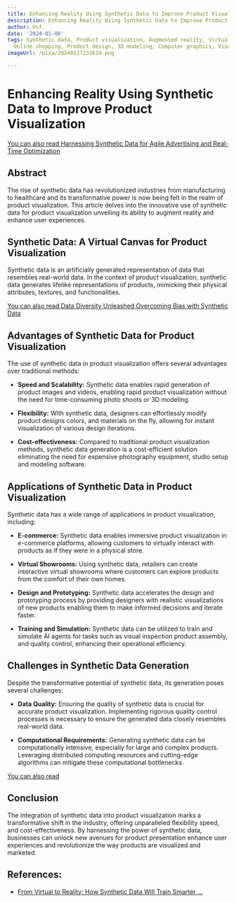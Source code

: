 ```yaml
---
title: Enhancing Reality Using Synthetic Data to Improve Product Visualization
description: Enhancing Reality Using Synthetic Data to Improve Product Visualization
author: Usf
date: '2024-01-08'
tags: Synthetic data, Product visualization, Augmented reality, Virtual reality, E-commerce,
  Online shopping, Product design, 3D modeling, Computer graphics, Visual effects
imageUrl: /pixa/20240117233619.png

---
```

# Enhancing  Reality Using Synthetic  Data to  Improve Product Visualization

[You  can also read Harnessing Synthetic Data for Agile Advertising and  Real-Time  Optimization](Harnessing%20Synthetic%20Data%20for%20Agile%20Advertising%20and%20Real-Time%20Optimization)


## Abstract

The rise of synthetic data  has revolutionized industries from manufacturing to healthcare and its transformative power is now being felt in the realm of product visualization. This article delves into the innovative  use of synthetic data for product visualization unveiling its ability to augment reality and enhance user experiences.

## Synthetic Data: A Virtual Canvas  for Product Visualization

Synthetic data is an  artificially generated representation of data that resembles real-world data. In the context of product visualization, synthetic data generates lifelike representations  of products, mimicking their physical attributes, textures, and functionalities.

[You can also read Data Diversity Unleashed Overcoming Bias  with Synthetic Data](Data%20Diversity%20Unleashed%20Overcoming%20Bias%20with%20Synthetic%20Data)


## Advantages of Synthetic Data for Product Visualization

The use  of synthetic  data in product visualization offers several advantages over traditional methods:

-  **Speed and Scalability:** Synthetic data enables rapid generation of product images and videos, enabling rapid product visualization without the need  for time-consuming photo shoots or 3D modeling.

- **Flexibility:** With synthetic data, designers can effortlessly modify  product designs  colors, and materials on the fly, allowing for instant  visualization  of various design iterations.

- **Cost-effectiveness:** Compared to traditional product visualization methods, synthetic data generation is a cost-efficient solution eliminating the need for expensive  photography equipment, studio setup and modeling  software.

## Applications of Synthetic Data in Product Visualization

Synthetic data has a wide range of applications in product visualization, including:

- **E-commerce:**  Synthetic data enables immersive product visualization in e-commerce platforms, allowing customers to virtually interact  with products as if they  were in a physical store.

- **Virtual Showrooms:** Using synthetic data, retailers can create  interactive virtual showrooms where customers can explore products from the comfort of their own homes.

- **Design and Prototyping:** Synthetic data accelerates the design and prototyping process by providing designers with realistic visualizations of new products enabling them  to make informed decisions and iterate faster.

- **Training and Simulation:** Synthetic data can be utilized to train and simulate AI agents for tasks  such as visual inspection product assembly, and quality control, enhancing their operational efficiency.

## Challenges in Synthetic Data Generation

Despite the transformative potential of synthetic data, its  generation poses several challenges:

- **Data Quality:**  Ensuring the quality of synthetic data is crucial for accurate product visualization. Implementing rigorous quality control  processes is  necessary to ensure the generated data closely resembles real-world data.

- **Computational Requirements:** Generating synthetic  data can be computationally intensive, especially for large and  complex products.  Leveraging distributed  computing resources  and cutting-edge algorithms can mitigate these computational bottlenecks.

[You can also read ]()


## Conclusion

The  integration of synthetic data into  product visualization marks a transformative shift in the  industry, offering unparalleled flexibility speed,  and cost-effectiveness. By harnessing the power of synthetic data, businesses  can unlock new avenues for product  presentation enhance  user  experiences and  revolutionize the way products are visualized and marketed.

## References:
- [From Virtual to Reality: How Synthetic Data Will Train Smarter ...](https://medium.com/@nvidiaomniverse/from-virtual-to-reality-how-synthetic-data-will-train-smarter-robots-for-industrial-applications-0c4b744d4ae0)
